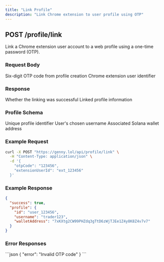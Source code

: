 ```yaml
---
title: "Link Profile"
description: "Link Chrome extension to user profile using OTP"
---
```


## POST /profile/link

Link a Chrome extension user account to a web profile using a one-time password (OTP).

### Request Body

<ParamField body="otpCode" type="string" required>
  Six-digit OTP code from profile creation
</ParamField>

<ParamField body="extensionUserId" type="string" required>
  Chrome extension user identifier
</ParamField>

### Response

<ResponseField name="success" type="boolean" required>
  Whether the linking was successful
</ResponseField>

<ResponseField name="profile" type="Profile" required>
  Linked profile information
</ResponseField>

### Profile Schema

<ResponseField name="id" type="string" required>
  Unique profile identifier
</ResponseField>

<ResponseField name="username" type="string" required>
  User's chosen username
</ResponseField>

<ResponseField name="walletAddress" type="string" required>
  Associated Solana wallet address
</ResponseField>

### Example Request

```bash
curl -X POST "https://genny.lol/api/profile/link" \
  -H "Content-Type: application/json" \
  -d '{
    "otpCode": "123456",
    "extensionUserId": "ext_123456"
  }'
```

### Example Response

```json
{
  "success": true,
  "profile": {
    "id": "user_123456",
    "username": "trader123",
    "walletAddress": "7xKXtg2CW99PHZdq3gTtD6zWjTJEe1Z4y8K8Z4v7v7"
  }
}
```

### Error Responses

<AccordionGroup>
  <Accordion title="400 Bad Request">
    ```json
    {
      "error": "Invalid OTP code"
    }
    ```
  </Accordion>
</AccordionGroup>